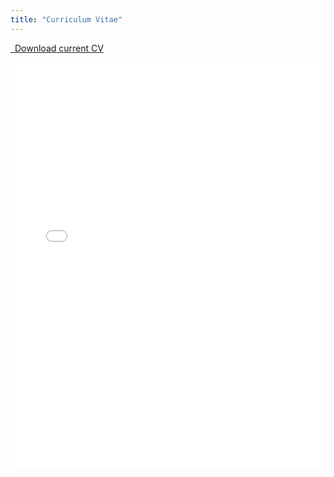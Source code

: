 ---
title: "Curriculum Vitae"
---

<link href="../cv/Rowell_CV.pdf" rel="icon" type="image/pdf">

<div class="cell">
<style type="text/css">
.embed-container {
    position: relative;
    padding-bottom: 129%;
    height: 0;
    overflow: hidden;
    max-width: 100%;
}
.embed-container iframe,
.embed-container object,
.embed-container embed {
    position: absolute;
    top: 0;
    left: 0;
    width: 100%;
    height: 100%;
}
</style>
</div>
<p class="text-center">
  <a class="btn btn-primary btn-lg cv-download" href="Rowell_CV.pdf" target="_blank">
    <i class="fa-solid fa-file-arrow-down"></i> Download current CV
  </a>
</p>
<div class="embed-container">
  <iframe src="Rowell_CV.pdf#toolbar=0" style="border: 0.5px;width: 100%;"></iframe>
</div>

